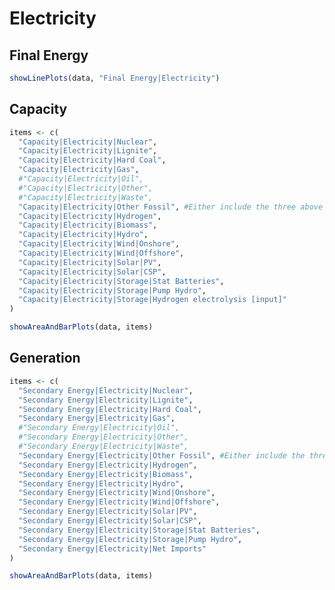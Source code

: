 # Electricity

## Final Energy
```r
showLinePlots(data, "Final Energy|Electricity")
```



## Capacity

```r
items <- c(
  "Capacity|Electricity|Nuclear",
  "Capacity|Electricity|Lignite",
  "Capacity|Electricity|Hard Coal",
  "Capacity|Electricity|Gas",
  #"Capacity|Electricity|Oil",
  #"Capacity|Electricity|Other",
  #"Capacity|Electricity|Waste",
  "Capacity|Electricity|Other Fossil", #Either include the three above or this
  "Capacity|Electricity|Hydrogen",
  "Capacity|Electricity|Biomass",
  "Capacity|Electricity|Hydro",
  "Capacity|Electricity|Wind|Onshore",
  "Capacity|Electricity|Wind|Offshore",
  "Capacity|Electricity|Solar|PV",
  "Capacity|Electricity|Solar|CSP",
  "Capacity|Electricity|Storage|Stat Batteries",
  "Capacity|Electricity|Storage|Pump Hydro",
  "Capacity|Electricity|Storage|Hydrogen electrolysis [input]"
)

showAreaAndBarPlots(data, items)
```


## Generation
```r
items <- c(
  "Secondary Energy|Electricity|Nuclear",
  "Secondary Energy|Electricity|Lignite",
  "Secondary Energy|Electricity|Hard Coal",
  "Secondary Energy|Electricity|Gas",
  #"Secondary Energy|Electricity|Oil",
  #"Secondary Energy|Electricity|Other",
  #"Secondary Energy|Electricity|Waste",
  "Secondary Energy|Electricity|Other Fossil", #Either include the three above or this
  "Secondary Energy|Electricity|Hydrogen",
  "Secondary Energy|Electricity|Biomass",
  "Secondary Energy|Electricity|Hydro",
  "Secondary Energy|Electricity|Wind|Onshore",
  "Secondary Energy|Electricity|Wind|Offshore",
  "Secondary Energy|Electricity|Solar|PV",
  "Secondary Energy|Electricity|Solar|CSP",
  "Secondary Energy|Electricity|Storage|Stat Batteries",
  "Secondary Energy|Electricity|Storage|Pump Hydro",
  "Secondary Energy|Electricity|Net Imports"
)

showAreaAndBarPlots(data, items)
```

